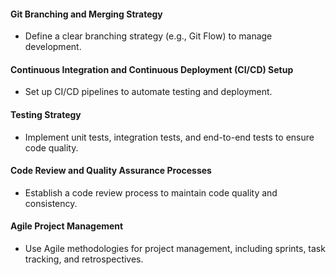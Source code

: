 

<Title>Development Workflow and Processes</Title>

#### Git Branching and Merging Strategy
- Define a clear branching strategy (e.g., Git Flow) to manage development.

#### Continuous Integration and Continuous Deployment (CI/CD) Setup
- Set up CI/CD pipelines to automate testing and deployment.

#### Testing Strategy
- Implement unit tests, integration tests, and end-to-end tests to ensure code quality.

#### Code Review and Quality Assurance Processes
- Establish a code review process to maintain code quality and consistency.

#### Agile Project Management
- Use Agile methodologies for project management, including sprints, task tracking, and retrospectives.